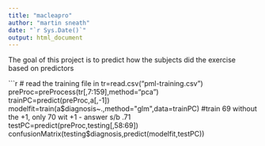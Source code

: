 ```yaml
---
title: "macleapro"
author: "martin sneath"
date: "`r Sys.Date()`"
output: html_document
---
```

The goal of this project is to predict how the subjects did the exercise based on predictors

```r
# read the training file in
tr=read.csv("pml-training.csv")
preProc=preProcess(tr[,7:159],method="pca")
trainPC=predict(preProc,a[,-1])
modelfit=train(a$diagnosis~.,method="glm",data=trainPC)
#train 69 without the +1, only 70 wit +1 - answer s/b .71
testPC=predict(preProc,testing[,58:69])
confusionMatrix(testing$diagnosis,predict(modelfit,testPC))

